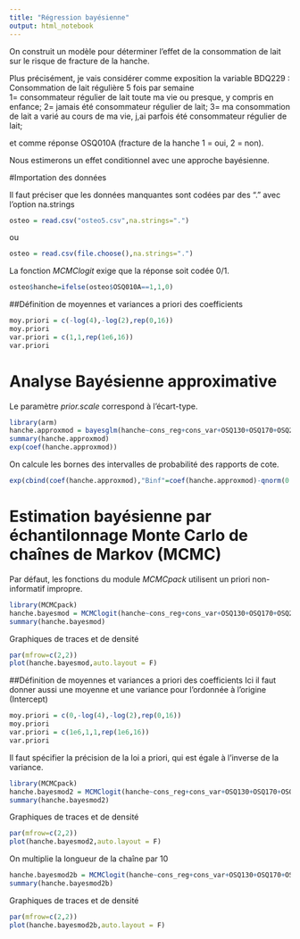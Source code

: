 ```yaml
---
title: "Régression bayésienne"
output: html_notebook
---
```


On construit un modèle pour déterminer l'effet de la consommation de lait
sur le risque de fracture de la hanche.

Plus précisément, je vais considérer comme exposition la variable 
BDQ229 : Consommation de lait régulière 5 fois par semaine	
1= consommateur régulier de lait toute ma vie ou presque, y compris en enfance; 
2= jamais été consommateur régulier de lait; 
3= ma consommation de lait a varié au cours de ma vie, j,ai parfois été consommateur régulier de lait;

et comme réponse OSQ010A (fracture de la hanche 1 = oui, 2 = non).

Nous estimerons un effet conditionnel avec une approche bayésienne.

#Importation des données

Il faut préciser que les données manquantes sont codées par des "." avec l'option na.strings
```r
osteo = read.csv("osteo5.csv",na.strings=".")
```
ou
```r
osteo = read.csv(file.choose(),na.strings=".")
```
La fonction *MCMClogit* exige que la réponse soit codée 0/1.
```r
osteo$hanche=ifelse(osteo$OSQ010A==1,1,0)
```
##Définition de moyennes et variances a priori des coefficients
```r
moy.priori = c(-log(4),-log(2),rep(0,16))
moy.priori
var.priori = c(1,1,rep(1e6,16))
var.priori
```
# Analyse Bayésienne approximative
Le paramètre *prior.scale* correspond à l'écart-type.
```r
library(arm)
hanche.approxmod = bayesglm(hanche~cons_reg+cons_var+OSQ130+OSQ170+OSQ200+RIAGENDR+factor(RIDRETH1)+RIDAGEYR+ALQ101+ALQ130+BMXBMI+MCQ160C+MCQ160L+WHD020+WHD110,data=osteo,family=binomial,prior.mean=moy.priori,prior.scale = sqrt(var.priori),prior.scale.for.intercept=1e6, prior.df=Inf)
summary(hanche.approxmod)
exp(coef(hanche.approxmod))
```
On calcule les bornes des intervalles de probabilité des rapports de cote.
```r
exp(cbind(coef(hanche.approxmod),"Binf"=coef(hanche.approxmod)-qnorm(0.975)*coef(summary(hanche.approxmod))[,"Std. Error"],"Bsupp"=coef(hanche.approxmod)+qnorm(0.975)*coef(summary(hanche.approxmod))[,"Std. Error"]))

```

# Estimation bayésienne par échantilonnage Monte Carlo de chaînes de Markov (MCMC)
Par défaut, les fonctions du module *MCMCpack* utilisent un priori non-informatif impropre. 
```r
library(MCMCpack)
hanche.bayesmod = MCMClogit(hanche~cons_reg+cons_var+OSQ130+OSQ170+OSQ200+RIAGENDR+factor(RIDRETH1)+RIDAGEYR+ALQ101+ALQ130+BMXBMI+MCQ160C+MCQ160L+WHD020+WHD110,data=osteo,burnin = 1000, mcmc = 100000, thin = 100, seed=331133)
summary(hanche.bayesmod)
```
Graphiques de traces et de densité
```r
par(mfrow=c(2,2))
plot(hanche.bayesmod,auto.layout = F)
```

##Définition de moyennes et variances a priori des coefficients
Ici il faut donner aussi une moyenne et une variance pour l'ordonnée à l'origine (Intercept)
```r
moy.priori = c(0,-log(4),-log(2),rep(0,16))
moy.priori
var.priori = c(1e6,1,1,rep(1e6,16))
var.priori
```
Il faut spécifier la précision de la loi a priori, qui est égale à l'inverse de la variance.
```r
library(MCMCpack)
hanche.bayesmod2 = MCMClogit(hanche~cons_reg+cons_var+OSQ130+OSQ170+OSQ200+RIAGENDR+factor(RIDRETH1)+RIDAGEYR+ALQ101+ALQ130+BMXBMI+MCQ160C+MCQ160L+WHD020+WHD110,data=osteo,burnin = 1000, mcmc = 100000, thin = 100, b0=moy.priori,B0 = 1/var.priori, seed=331133)
summary(hanche.bayesmod2)
```
Graphiques de traces et de densité
```r
par(mfrow=c(2,2))
plot(hanche.bayesmod2,auto.layout = F)
```
On multiplie la longueur de la chaîne par 10
```r
hanche.bayesmod2b = MCMClogit(hanche~cons_reg+cons_var+OSQ130+OSQ170+OSQ200+RIAGENDR+factor(RIDRETH1)+RIDAGEYR+ALQ101+ALQ130+BMXBMI+MCQ160C+MCQ160L+WHD020+WHD110,data=osteo,burnin = 1000, mcmc = 100000, thin = 100, b0=moy.priori,B0 = 1/var.priori, seed=331133)
summary(hanche.bayesmod2b)
```

Graphiques de traces et de densité
```r
par(mfrow=c(2,2))
plot(hanche.bayesmod2b,auto.layout = F)
```